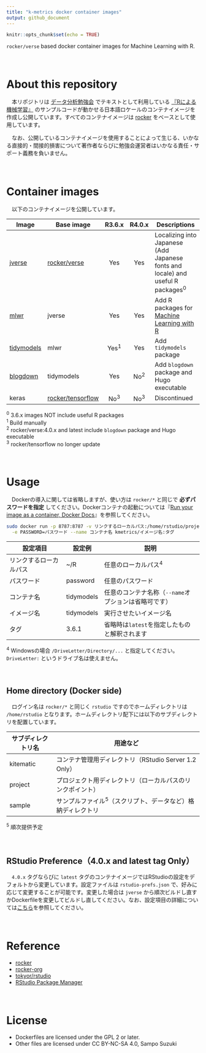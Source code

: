 ```yaml
---
title: "k-metrics docker container images"
output: github_document
---
```


```r
knitr::opts_chunk$set(echo = TRUE)
```

`rocker/verse` based docker container images for Machine Learning with R.

　  

# About this repository
　本リポジトリは [データ分析勉強会](https://sites.google.com/site/kantometrics/2019) でテキストとして利用している [『Rによる機械学習』](https://www.shoeisha.co.jp/book/detail/9784798145112) のサンプルコードが動かせる日本語ロケールのコンテナイメージを作成し公開しています。すべてのコンテナイメージは [rocker](https://hub.docker.com/u/rocker) をベースとして使用しています。

　なお、公開しているコンテナイメージを使用することによって生じる、いかなる直接的・間接的損害について著作者ならびに勉強会運営者はいかなる責任・サポート義務を負いません。

　  

# Container images
　以下のコンテナイメージを公開しています。

Image      | Base image   | R3.6.x | R4.0.x | Descriptions
-----------|--------------|:------:|:------:|----------------------------------
[jverse](https://hub.docker.com/r/kmetrics/jverse) | [rocker/verse](https://hub.docker.com/r/rocker/verse) | Yes    | Yes    | Localizing into Japanese (Add Japanese fonts and locale) and useful R packages^0^
[mlwr](https://hub.docker.com/r/kmetrics/mlwr) | jverse       | Yes    | Yes    | Add R packages for [Machine Learning with R](https://www.shoeisha.co.jp/book/detail/9784798145112)
[tidymodels](https://hub.docker.com/r/kmetrics/tidymodels) | mlwr         | Yes^1^ | Yes    | Add `tidymodels` package
[blogdown](https://hub.docker.com/r/kmetrics/blogdown) | tidymodels   | Yes    | No^2^  | Add `blogdown` package and Hugo executable
keras      | [rocker/tensorflow](https://hub.docker.com/r/rocker/tensorflow) | No^3^ | No^3^ | Discontinued

^0^ 3.6.x images NOT include useful R packages  
^1^ Build manually  
^2^ rocker/verse:4.0.x and latest include `blogdown` package and Hugo executable  
^3^ rocker/tensorflow no longer update  

　  

# Usage
　Dockerの導入に関しては省略しますが、使い方は `rocker/*` と同じで **必ずパスワードを指定** してください。Dockerコンテナの起動については『[Run your image as a container, Docker Docs](https://docs.docker.com/get-started/part2/)』を参照してください。  

```bash
sudo docker run -p 8787:8787 -v リンクするローカルパス:/home/rstudio/project \
  -e PASSWORD=パスワード --name コンテナ名 kmetrics/イメージ名:タグ
```


設定項目               | 設定例      | 説明
-----------------------|-------------|---------------------------------------
リンクするローカルパス | ~/R         | 任意のローカルパス^4^
パスワード             | password    | 任意のパスワード
コンテナ名             | tidymodels  | 任意のコンテナ名称（`--name`オプションは省略可です）
イメージ名             | tidymodels  | 実行させたいイメージ名
タグ                   | 3.6.1       | 省略時は`latest`を指定したものと解釈されます

^4^ Windowsの場合 `/DriveLetter/Directory/...` と指定してください。`DriveLetter:` というドライブ名は使えません。  

　  

## Home directory (Docker side)
　ログイン名は `rocker/*` と同じく `rstudio` ですのでホームディレクトリは `/home/rstudio` となります。ホームディレクトリ配下には以下のサブディレクトリを配置しています。

サブディレクトリ名 | 用途など
-------------------|-----------------------------------------------------------
kitematic          | コンテナ管理用ディレクトリ（RStudio Server 1.2 Only）
project            | プロジェクト用ディレクトリ（ローカルパスのリンクポイント）
sample             | サンプルファイル^5^（スクリプト、データなど）格納ディレクトリ

^5^ 順次提供予定

　  

## RStudio Preference（4.0.x and latest tag Only）
　`4.0.x` タグならびに `latest` タグのコンテナイメージではRStudioの設定をデフォルトから変更しています。設定ファイルは `rstudio-prefs.json` で、好みに応じて変更することが可能です。変更した場合は `jverse` から順次ビルドし直すかDockerfileを変更してビルドし直してください。なお、設定項目の詳細については[こちら](https://docs.rstudio.com/ide/server-pro/1.3.820-1/session-user-settings.html#session-user-settings)を参照してください。

　  

# Reference
* [rocker](https://hub.docker.com/u/rocker)
* [rocker-org](https://github.com/rocker-org)
* [tokyor/rstudio](https://hub.docker.com/r/tokyor/rstudio)
* [RStudio Package Manager](https://packagemanager.rstudio.com/)

　  

# License
* Dockerfiles are licensed under the GPL 2 or later.  
* Other files are licensed under CC BY-NC-SA 4.0, Sampo Suzuki  
